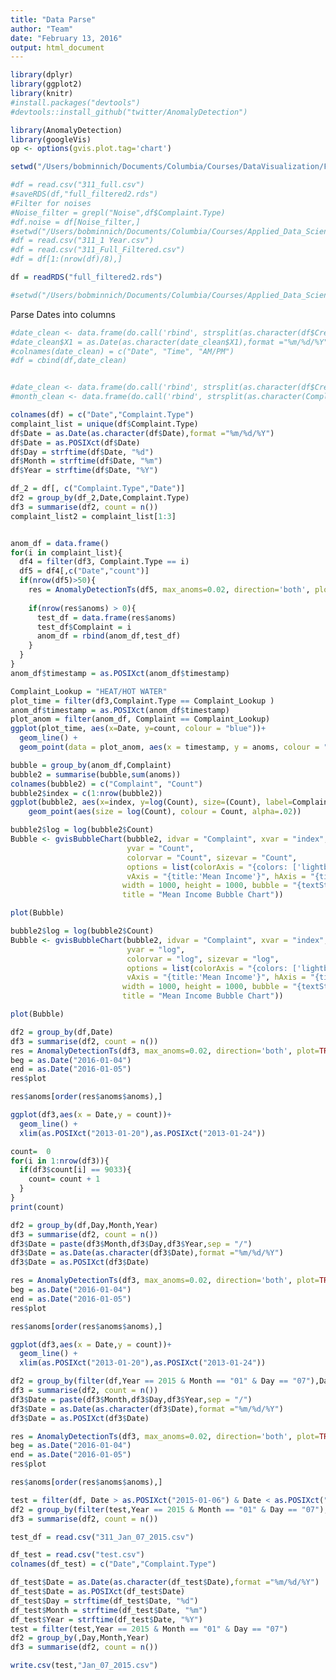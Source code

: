 ```yaml
---
title: "Data Parse"
author: "Team"
date: "February 13, 2016"
output: html_document
---
```

```r
library(dplyr)
library(ggplot2)
library(knitr)
#install.packages("devtools")
#devtools::install_github("twitter/AnomalyDetection")

library(AnomalyDetection)
library(googleVis)
op <- options(gvis.plot.tag='chart')

setwd("/Users/bobminnich/Documents/Columbia/Courses/DataVisualization/Final_Project/Edav-P4")

#df = read.csv("311_full.csv")
#saveRDS(df,"full_filtered2.rds")
#Filter for noises
#Noise_filter = grepl("Noise",df$Complaint.Type)
#df.noise = df[Noise_filter,]
#setwd("/Users/bobminnich/Documents/Columbia/Courses/Applied_Data_Science/")
#df = read.csv("311_1 Year.csv")
#df = read.csv("311_Full_Filtered.csv")
#df = df[1:(nrow(df)/8),]

df = readRDS("full_filtered2.rds")

#setwd("/Users/bobminnich/Documents/Columbia/Courses/Applied_Data_Science/project2-group3/doc")

```

Parse Dates into columns
```r
#date_clean <- data.frame(do.call('rbind', strsplit(as.character(df$Created.Date),"\\s+")))
#date_clean$X1 = as.Date(as.character(date_clean$X1),format ="%m/%d/%Y")
#colnames(date_clean) = c("Date", "Time", "AM/PM")
#df = cbind(df,date_clean)


#date_clean <- data.frame(do.call('rbind', strsplit(as.character(df$Created.Date),"\\s+")))
#month_clean <- data.frame(do.call('rbind', strsplit(as.character(Complaints_total$Date),"-")))


```

```r
colnames(df) = c("Date","Complaint.Type")
complaint_list = unique(df$Complaint.Type)
df$Date = as.Date(as.character(df$Date),format ="%m/%d/%Y")
df$Date = as.POSIXct(df$Date)
df$Day = strftime(df$Date, "%d")
df$Month = strftime(df$Date, "%m")
df$Year = strftime(df$Date, "%Y")

df_2 = df[, c("Complaint.Type","Date")]
df2 = group_by(df_2,Date,Complaint.Type)
df3 = summarise(df2, count = n())
complaint_list2 = complaint_list[1:3]


anom_df = data.frame()
for(i in complaint_list){
  df4 = filter(df3, Complaint.Type == i)
  df5 = df4[,c("Date","count")]
  if(nrow(df5)>50){
    res = AnomalyDetectionTs(df5, max_anoms=0.02, direction='both', plot=FALSE,piecewise_median_period_weeks = 3)
  
    if(nrow(res$anoms) > 0){
      test_df = data.frame(res$anoms)
      test_df$Complaint = i
      anom_df = rbind(anom_df,test_df)
    }
  }
}
anom_df$timestamp = as.POSIXct(anom_df$timestamp)


```


```r
Complaint_Lookup = "HEAT/HOT WATER"
plot_time = filter(df3,Complaint.Type == Complaint_Lookup )
anom_df$timestamp = as.POSIXct(anom_df$timestamp)
plot_anom = filter(anom_df, Complaint == Complaint_Lookup)
ggplot(plot_time, aes(x=Date, y=count, colour = "blue"))+
  geom_line() + 
  geom_point(data = plot_anom, aes(x = timestamp, y = anoms, colour = "red"))

```


```r
bubble = group_by(anom_df,Complaint)
bubble2 = summarise(bubble,sum(anoms))
colnames(bubble2) = c("Complaint", "Count")
bubble2$index = c(1:nrow(bubble2))
ggplot(bubble2, aes(x=index, y=log(Count), size=(Count), label=Complaint),guide=FALSE)+
    geom_point(aes(size = log(Count), colour = Count, alpha=.02)) 


```


```r
bubble2$log = log(bubble2$Count)
Bubble <- gvisBubbleChart(bubble2, idvar = "Complaint", xvar = "index", 
                          yvar = "Count", 
                          colorvar = "Count", sizevar = "Count", 
                          options = list(colorAxis = "{colors: ['lightblue', 'blue']}", 
                          vAxis = "{title:'Mean Income'}", hAxis = "{title:'First Entry'}", 
                         width = 1000, height = 1000, bubble = "{textStyle:{color: 'none',fontName: 'Times-Roman', fontSize:9}}",           explorer = "{actions: ['dragToZoom', 'rightClickToReset'] }",
                         title = "Mean Income Bubble Chart"))

plot(Bubble)

```

```r
bubble2$log = log(bubble2$Count)
Bubble <- gvisBubbleChart(bubble2, idvar = "Complaint", xvar = "index", 
                          yvar = "log", 
                          colorvar = "log", sizevar = "log", 
                          options = list(colorAxis = "{colors: ['lightblue', 'blue']}", 
                          vAxis = "{title:'Mean Income'}", hAxis = "{title:'First Entry'}", 
                         width = 1000, height = 1000, bubble = "{textStyle:{color: 'none',fontName: 'Times-Roman', fontSize:9}}",           explorer = "{actions: ['dragToZoom', 'rightClickToReset'] }",
                         title = "Mean Income Bubble Chart"))

plot(Bubble)

```


```r

df2 = group_by(df,Date)
df3 = summarise(df2, count = n())
res = AnomalyDetectionTs(df3, max_anoms=0.02, direction='both', plot=TRUE,piecewise_median_period_weeks = 3)
beg = as.Date("2016-01-04")
end = as.Date("2016-01-05")
res$plot

res$anoms[order(res$anoms$anoms),]

ggplot(df3,aes(x = Date,y = count))+ 
  geom_line() +
  xlim(as.POSIXct("2013-01-20"),as.POSIXct("2013-01-24"))

count=  0
for(i in 1:nrow(df3)){
  if(df3$count[i] == 9033){
    count= count + 1
  }
}
print(count)
```



```r
df2 = group_by(df,Day,Month,Year)
df3 = summarise(df2, count = n())
df3$Date = paste(df3$Month,df3$Day,df3$Year,sep = "/")
df3$Date = as.Date(as.character(df3$Date),format ="%m/%d/%Y")
df3$Date = as.POSIXct(df3$Date)

res = AnomalyDetectionTs(df3, max_anoms=0.02, direction='both', plot=TRUE,piecewise_median_period_weeks = 3)
beg = as.Date("2016-01-04")
end = as.Date("2016-01-05")
res$plot

res$anoms[order(res$anoms$anoms),]

ggplot(df3,aes(x = Date,y = count))+ 
  geom_line() +
  xlim(as.POSIXct("2013-01-20"),as.POSIXct("2013-01-24"))

```



```r
df2 = group_by(filter(df,Year == 2015 & Month == "01" & Day == "07"),Day,Month,Year)
df3 = summarise(df2, count = n())
df3$Date = paste(df3$Month,df3$Day,df3$Year,sep = "/")
df3$Date = as.Date(as.character(df3$Date),format ="%m/%d/%Y")
df3$Date = as.POSIXct(df3$Date)

res = AnomalyDetectionTs(df3, max_anoms=0.02, direction='both', plot=TRUE,piecewise_median_period_weeks = 3)
beg = as.Date("2016-01-04")
end = as.Date("2016-01-05")
res$plot

res$anoms[order(res$anoms$anoms),]

```

```r
test = filter(df, Date > as.POSIXct("2015-01-06") & Date < as.POSIXct("2015-01-08"))
df2 = group_by(filter(test,Year == 2015 & Month == "01" & Day == "07"),Day,Month,Year)
df3 = summarise(df2, count = n())

test_df = read.csv("311_Jan_07_2015.csv")
```


```r
df_test = read.csv("test.csv")
colnames(df_test) = c("Date","Complaint.Type")

df_test$Date = as.Date(as.character(df_test$Date),format ="%m/%d/%Y")
df_test$Date = as.POSIXct(df_test$Date)
df_test$Day = strftime(df_test$Date, "%d")
df_test$Month = strftime(df_test$Date, "%m")
df_test$Year = strftime(df_test$Date, "%Y")
test = filter(test,Year == 2015 & Month == "01" & Day == "07")
df2 = group_by(,Day,Month,Year)
df3 = summarise(df2, count = n())

write.csv(test,"Jan_07_2015.csv")

```

